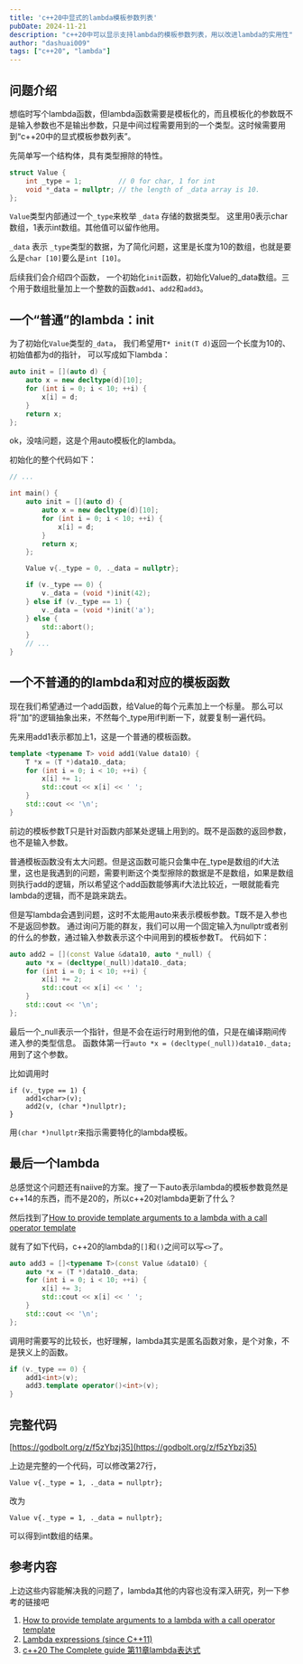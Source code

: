 ```yaml
---
title: 'c++20中显式的lambda模板参数列表'
pubDate: 2024-11-21
description: "c++20中可以显示支持lambda的模板参数列表，用以改进lambda的实用性"
author: "dashuai009"
tags: ["c++20", "lambda"]
---
```



## 问题介绍

想临时写个lambda函数，但lambda函数需要是模板化的，而且模板化的参数既不是输入参数也不是输出参数，只是中间过程需要用到的一个类型。这时候需要用到“c++20中的显式模板参数列表”。

先简单写一个结构体，具有类型擦除的特性。

```cpp
struct Value {
    int _type = 1;         // 0 for char, 1 for int
    void *_data = nullptr; // the length of _data array is 10.
};
```

`Value`类型内部通过一个`_type`来枚举 `_data` 存储的数据类型。
这里用0表示char数组，1表示int数组。其他值可以留作他用。

`_data` 表示 `_type`类型的数据，为了简化问题，这里是长度为10的数组，也就是要么是`char [10]`要么是`int [10]`。

后续我们会介绍四个函数， 一个初始化`init`函数，初始化Value的_data数组。三个用于数组批量加上一个整数的函数`add1`、`add2`和`add3`。


## 一个“普通”的lambda：init

为了初始化`Value`类型的`_data`，
我们希望用`T* init(T d)`返回一个长度为10的、初始值都为d的指针，
可以写成如下lambda：

```cpp
auto init = [](auto d) {
    auto x = new decltype(d)[10];
    for (int i = 0; i < 10; ++i) {
        x[i] = d;
    }
    return x;
};
```


ok，没啥问题，这是个用auto模板化的lambda。

初始化的整个代码如下：

```cpp
// ...

int main() {
    auto init = [](auto d) {
        auto x = new decltype(d)[10];
        for (int i = 0; i < 10; ++i) {
            x[i] = d;
        }
        return x;
    };

    Value v{._type = 0, ._data = nullptr};

    if (v._type == 0) {
        v._data = (void *)init(42);
    } else if (v._type == 1) {
        v._data = (void *)init('a');
    } else {
        std::abort();
    }
    // ...
}
```

## 一个不普通的的lambda和对应的模板函数


现在我们希望通过一个add函数，给Value的每个元素加上一个标量。
那么可以将”加“的逻辑抽象出来，不然每个_type用if判断一下，就要复制一遍代码。

先来用add1表示都加上1，这是一个普通的模板函数。

```cpp
template <typename T> void add1(Value data10) {
    T *x = (T *)data10._data;
    for (int i = 0; i < 10; ++i) {
        x[i] += 1;
        std::cout << x[i] << ' ';
    }
    std::cout << '\n';
}
```

前边的模板参数T只是针对函数内部某处逻辑上用到的。既不是函数的返回参数，也不是输入参数。

普通模板函数没有太大问题。但是这函数可能只会集中在_type是数组的if大法里，这也是我遇到的问题，需要判断这个类型擦除的数据是不是数组，如果是数组则执行add的逻辑，所以希望这个add函数能够离if大法比较近，一眼就能看完lambda的逻辑，而不是跳来跳去。

但是写lambda会遇到问题，这时不太能用auto来表示模板参数。T既不是入参也不是返回参数。
通过询问万能的群友，我们可以用一个固定输入为nullptr或者别的什么的参数，通过输入参数表示这个中间用到的模板参数T。
代码如下：

```cpp
auto add2 = [](const Value &data10, auto *_null) {
    auto *x = (decltype(_null))data10._data;
    for (int i = 0; i < 10; ++i) {
        x[i] += 2;
        std::cout << x[i] << ' ';
    }
    std::cout << '\n';
};
```

最后一个_null表示一个指针，但是不会在运行时用到他的值，只是在编译期间传递入参的类型信息。
函数体第一行`auto *x = (decltype(_null))data10._data;`用到了这个参数。

比如调用时

```
if (v._type == 1) {
    add1<char>(v);
    add2(v, (char *)nullptr);
}
```

用`(char *)nullptr`来指示需要特化的lambda模板。

## 最后一个lambda

总感觉这个问题还有naiive的方案。搜了一下auto表示lambda的模板参数竟然是c++14的东西，而不是20的，所以c++20对lambda更新了什么？

然后找到了[How to provide template arguments to a lambda with a call operator template](https://stackoverflow.com/questions/50713214/how-to-provide-template-arguments-to-a-lambda-with-a-call-operator-template)

就有了如下代码，c++20的lambda的`[]`和`()`之间可以写`<>`了。

```cpp
auto add3 = []<typename T>(const Value &data10) {
    auto *x = (T *)data10._data;
    for (int i = 0; i < 10; ++i) {
        x[i] += 3;
        std::cout << x[i] << ' ';
    }
    std::cout << '\n';
};
```

调用时需要写的比较长，也好理解，lambda其实是匿名函数对象，是个对象，不是狭义上的函数。

```cpp
if (v._type == 0) {
    add1<int>(v);
    add3.template operator()<int>(v);
}
```

## 完整代码

[https://godbolt.org/z/f5zYbzj35](https://godbolt.org/z/f5zYbzj35)

上边是完整的一个代码，可以修改第27行，

```
Value v{._type = 1, ._data = nullptr};
```
改为
```
Value v{._type = 1, ._data = nullptr};
```
可以得到int数组的结果。

## 参考内容

上边这些内容能解决我的问题了，lambda其他的内容也没有深入研究，列一下参考的链接吧

1. [How to provide template arguments to a lambda with a call operator template](https://stackoverflow.com/questions/50713214/how-to-provide-template-arguments-to-a-lambda-with-a-call-operator-template)
2. [Lambda expressions (since C++11)](https://en.cppreference.com/w/cpp/language/lambda)
3. [c++20 The Complete guide 第11章lambda表达式](https://github.com/xiaoweiChen/CXX20-The-Complete-Guide)

